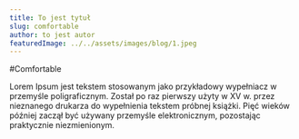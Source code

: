 ```yaml
---
title: To jest tytuł
slug: comfortable
author: to jest autor
featuredImage: ../../assets/images/blog/1.jpeg
---
```


#Comfortable

Lorem Ipsum jest tekstem stosowanym jako przykładowy wypełniacz w przemyśle poligraficznym. Został po raz pierwszy użyty w XV w. przez nieznanego drukarza do wypełnienia tekstem próbnej książki. Pięć wieków później zaczął być używany przemyśle elektronicznym, pozostając praktycznie niezmienionym.